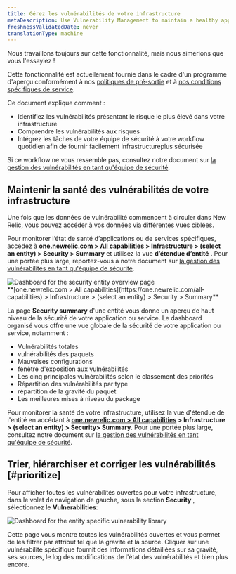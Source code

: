 ```yaml
---
title: Gérez les vulnérabilités de votre infrastructure
metaDescription: Use Vulnerability Management to maintain a healthy application and remediate vulnerabilities as a developer.
freshnessValidatedDate: never
translationType: machine
---
```


<Callout variant="preview" title="Découvrez Security RX - infrastructure">
  Nous travaillons toujours sur cette fonctionnalité, mais nous aimerions que vous l&apos;essayiez !

  Cette fonctionnalité est actuellement fournie dans le cadre d&apos;un programme d&apos;aperçu conformément à nos [politiques de pré-sortie](/docs/licenses/license-information/referenced-policies/new-relic-pre-release-policy) et à [nos conditions spécifiques de service](https://newrelic.com/termsandconditions/service-specific).
</Callout>

Ce document explique comment :

* Identifiez les vulnérabilités présentant le risque le plus élevé dans votre infrastructure
* Comprendre les vulnérabilités aux risques
* Intégrez les tâches de votre équipe de sécurité à votre workflow quotidien afin de fournir facilement infrastructureplus sécurisée

Si ce workflow ne vous ressemble pas, consultez notre document sur [la gestion des vulnérabilités en tant qu&apos;équipe de sécurité](/docs/vulnerability-management/security-workflow).

## Maintenir la santé des vulnérabilités de votre infrastructure

Une fois que les données de vulnérabilité commencent à circuler dans New Relic, vous pouvez accéder à vos données via différentes vues ciblées.

Pour monitorer l’état de santé d’applications ou de services spécifiques, accédez à <DNT>**[one.newrelic.com &gt; All capabilities](https://one.newrelic.com/all-capabilities) &gt; Infrastructure &gt; (select an entity) &gt; Security &gt; Summary**</DNT> et utilisez la vue **d’étendue d’entité** . Pour une portée plus large, reportez-vous à notre document sur [la gestion des vulnérabilités en tant qu&apos;équipe de sécurité](/docs/vulnerability-management/security-workflow).

<img title="Entity overview" alt="Dashboard for the security entity overview page" src="/images/security_infra_entity_overview.webp" />

<figcaption>
  <DNT>
    **[one.newrelic.com &gt; All capabilities](https://one.newrelic.com/all-capabilities) &gt; Infrastructure &gt; (select an entity) &gt; Security &gt; Summary**
  </DNT>
</figcaption>

La page **Security summary** d&apos;une entité vous donne un aperçu de haut niveau de la sécurité de votre application ou service. Le dashboard organisé vous offre une vue globale de la sécurité de votre application ou service, notamment :

* Vulnérabilités totales
* vulnérabilités des paquets
* Mauvaises configurations
* fenêtre d&apos;exposition aux vulnérabilités
* Les cinq principales vulnérabilités selon le classement des priorités
* Répartition des vulnérabilités par type
* répartition de la gravité du paquet
* Les meilleures mises à niveau du package

Pour monitorer la santé de votre infrastructure, utilisez la vue d&apos;étendue de l&apos;entité en accédant à <DNT>**[one.newrelic.com &gt; All capabilities](https://one.newrelic.com/all-capabilities) &gt; Infrastructure &gt; (select an entity) &gt; Security&gt; Summary**</DNT>. Pour une portée plus large, consultez notre document sur [la gestion des vulnérabilités en tant qu&apos;équipe de sécurité](/docs/vulnerability-management/security-workflow).

## Trier, hiérarchiser et corriger les vulnérabilités [#prioritize]

Pour afficher toutes les vulnérabilités ouvertes pour votre infrastructure, dans le volet de navigation de gauche, sous la section **Security** , sélectionnez le <DNT>**Vulnerabilities**</DNT>:

<img title="Vulnerability library" alt="Dashboard for the entity specific vulnerability library" src="/images/infra_vulnLibrary.webp" />

Cette page vous montre toutes les vulnérabilités ouvertes et vous permet de les filtrer par attribut tel que la gravité et la source. Cliquer sur une vulnérabilité spécifique fournit des informations détaillées sur sa gravité, ses sources, le log des modifications de l&apos;état des vulnérabilités et bien plus encore.